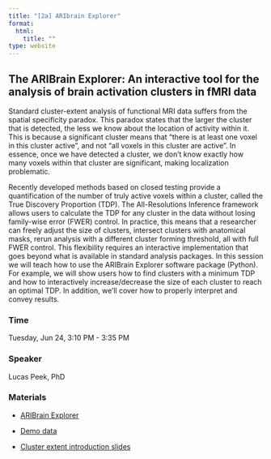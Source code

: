 ```yaml
---
title: "[2a] ARIbrain Explorer"
format:
  html:
    title: ""
type: website
---
```


## The ARIBrain Explorer: An interactive tool for the analysis of brain activation clusters in fMRI data 

Standard cluster-extent analysis of functional MRI data suffers from the spatial specificity paradox. This paradox states that the larger the cluster that is detected, the less we know about the location of activity within it. This is because a significant cluster means that “there is at least one voxel in this cluster active”, and not “all voxels in this cluster are active”. In essence, once we have detected a cluster, we don’t know exactly how many voxels within that cluster are significant, making localization problematic.

Recently developed methods based on closed testing provide a quantification of the number of truly active voxels within a cluster, called the True Discovery Proportion (TDP). The All-Resolutions Inference framework allows users to calculate the TDP for any cluster in the data without losing family-wise error (FWER) control. In practice, this means that a researcher can freely adjust the size of clusters, intersect clusters with anatomical masks, rerun analysis with a different cluster forming threshold, all with full FWER control. This flexibility requires an interactive implementation that goes beyond what is available in standard analysis packages. In this session we will teach how to use the ARIBrain Explorer software package (Python). For example, we will show users how to find clusters with a minimum TDP and how to interactively increase/decrease the size of each cluster to reach an optimal TDP. In addition, we’ll cover how to properly interpret and convey results.

### Time

Tuesday, Jun 24, 3:10 PM - 3:35 PM

### Speaker

Lucas Peek, PhD <a href='https://www.lucaspeek.com/'><i class="bi bi-globe"></i></a> 

### Materials

- [ARIBrain Explorer](https://github.com/AriBrain/ari-core "ARIBrain Explorer")

- [Demo data](https://github.com/AriBrain/ari-core/tree/main/ari_application/public/demo_data "demo data")

- [Cluster extent introduction slides](static/OHBM_2025_cluster_revisited.pdf)
